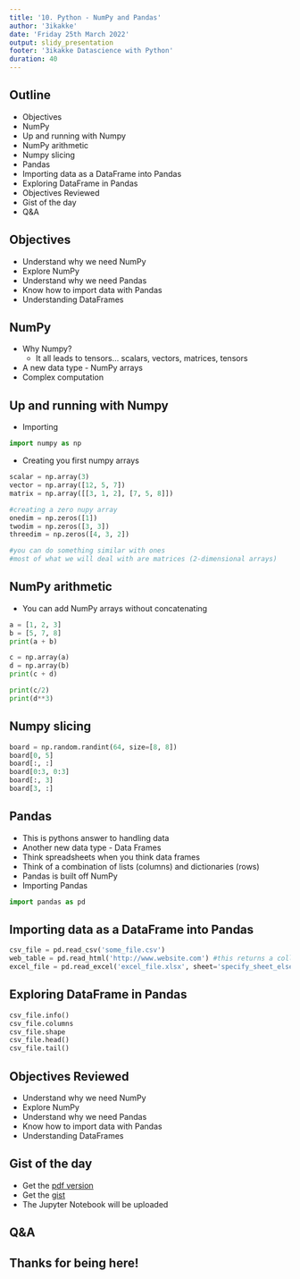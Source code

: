 ```yaml
---
title: '10. Python - NumPy and Pandas'
author: '3ikakke'
date: 'Friday 25th March 2022'
output: slidy_presentation
footer: '3ikakke Datascience with Python'
duration: 40
---
```


## Outline  
- Objectives  
- NumPy  
- Up and running with Numpy  
- NumPy arithmetic  
- Numpy slicing  
- Pandas  
- Importing data as a DataFrame into Pandas  
- Exploring DataFrame in Pandas  
- Objectives Reviewed  
- Gist of the day  
- Q&A  

## Objectives  
- Understand why we need NumPy  
- Explore NumPy  
- Understand why we need Pandas  
- Know how to import data with Pandas  
- Understanding DataFrames    


## NumPy  
- Why Numpy?  
	+ It all leads to tensors... scalars, vectors, matrices, tensors  
- A new data type - NumPy arrays  
- Complex computation  

## Up and running with Numpy  
- Importing  
```python
import numpy as np 
```
- Creating you first numpy arrays  
```python
scalar = np.array(3)
vector = np.array([12, 5, 7])
matrix = np.array([[3, 1, 2], [7, 5, 8]])

#creating a zero nupy array
onedim = np.zeros([1])
twodim = np.zeros([3, 3])
threedim = np.zeros([4, 3, 2])

#you can do something similar with ones
#most of what we will deal with are matrices (2-dimensional arrays)
```

## NumPy arithmetic  
- You can add NumPy arrays without concatenating  
```python
a = [1, 2, 3]
b = [5, 7, 8]
print(a + b)

c = np.array(a)
d = np.array(b)
print(c + d)

print(c/2)
print(d**3)

```

## Numpy slicing  
```python
board = np.random.randint(64, size=[8, 8])
board[0, 5]
board[:, :]
board[0:3, 0:3]
board[:, 3]
board[3, :]
```

## Pandas  
- This is pythons answer to handling data  
- Another new data type - Data Frames  
- Think spreadsheets when you think data frames  
- Think of a combination of lists (columns) and dictionaries (rows)  
- Pandas is built off NumPy  
- Importing Pandas  
```python
import pandas as pd 
```

## Importing data as a DataFrame into Pandas  
```python
csv_file = pd.read_csv('some_file.csv')
web_table = pd.read_html('http://www.website.com') #this returns a colletion of pandas data frames  
excel_file = pd.read_excel('excel_file.xlsx', sheet='specify_sheet_else_first')
```

## Exploring DataFrame in Pandas  
```python
csv_file.info()
csv_file.columns
csv_file.shape
csv_file.head()
csv_file.tail()
```


## Objectives Reviewed  
- Understand why we need NumPy  
- Explore NumPy  
- Understand why we need Pandas  
- Know how to import data with Pandas  
- Understanding DataFrames    

## Gist of the day  
- Get the [pdf version](./10.Python.Numpy.Pandas.pdf)  
- Get the [gist](https://)  
- The Jupyter Notebook will be uploaded  

## Q&A  

## Thanks for being here!  



